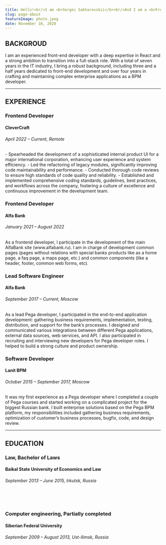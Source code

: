 ```yaml
---
title: Hello!<br/>I am <b>Sergei Sakharovskii</b><br/>And I am a <b>Frontend Developer</b>!
slug: page-about
featureImage: photo.jpeg
date: November 10, 2020
---
```


## BACKGROUD

I am an experienced front-end developer with a deep expertise in React and a strong ambition to transition into a full-stack role. With a total of seven years in the IT industry, I bring a robust background, including three and a half years dedicated to front-end development and over four years in crafting and maintaining complex enterprise applications as a BPM developer.

---

## EXPERIENCE

<h3>Frontend Developer</h3>
<h4>CleverCraft</h4>
<h6>April 2022 – Current, Remote</h6>
<p>
- Spearheaded the development of a sophisticated internal product UI for a major international corporation, enhancing user experience and   system efficiency.
- Led the refactoring of legacy modules, significantly improving code maintainability and performance.
- Conducted thorough code reviews to ensure high standards of code quality and reliability.
- Established and implemented comprehensive coding standards, guidelines, best practices, and workflows across the company, fostering a culture of excellence and continuous improvement in the development team.
</p>

<h3>Frontend Developer</h3>
<h4>Alfa Bank</h4>
<h6>January 2021 – August 2022</h6>
<p>
  As a frontend developer, I participate in the development of the main AlfaBank site (www.alfabank.ru). I am in charge
  of development common pages (pages without relations with special banks products like as a home page, a faq page, a
  maps page, etc.) and common components (like a header, footer, common web forms, etc).
</p>

<h3>Lead Software Engineer</h3>
<h4>Alfa Bank</h4>
<h6>September 2017 – Current, Moscow</h6>
<p>
  As a lead Pega developer, I participated in the end-to-end application development: gathering business requirements,
  implementation, testing, distribution, and support for the bank’s processes. I designed and communicated various
  integrations between different Pega applications, external data sources, web services, and API. I also participated in
  recruiting and interviewing new developers for Pega developer roles. I helped to build a strong culture and product
  ownership.
</p>

<h3>Software Developer</h3>
<h4>Lanit BPM</h4>
<h6>October 2015 – September 2017, Moscow</h6>
<p>
  It was my first experience as a Pega developer where I completed a couple of Pega courses and started working on a
  complicated project for the biggest Russian bank. I built enterprise solutions based on the Pega BPM platform, my
  responsibilities included gathering business requirements, optimization of customer’s business processes, bugfix,
  code, and design review.
</p>

---

## EDUCATION

<h3>Law, Bachelor of Laws</h3>
<h4>Baikal State University of Economics and Law</h4>
<h6>September 2013 – June 2015, Irkutsk, Russia</h6>
<br />
<br />
<h3>Computer engineering, Partially completed</h3>
<h4>Siberian Federal University </h4>
<h6>September 2009 – August 2013, Ust-Ilimsk, Russia </h6>
